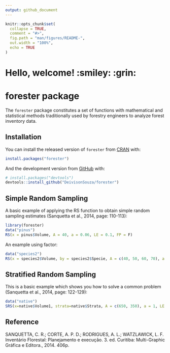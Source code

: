 ```yaml
---
output: github_document
---
```


<!-- README.md is generated from README.Rmd. Please edit that file -->

```r
knitr::opts_chunk$set(
  collapse = TRUE,
  comment = "#>",
  fig.path = "man/figures/README-",
  out.width = "100%",
  echo = TRUE
)
```

# Hello, welcome! :smiley: :grin:

# forester package

<!-- badges: start -->
<!-- badges: end -->

The `forester` package constitutes a set of functions with mathematical and statistical methods traditionally used by forestry engineers to analyze forest inventory data.

## Installation

You can install the released version of `forester` from [CRAN](https://CRAN.R-project.org) with:

``` r
install.packages("forester")
```

And the development version from [GitHub](https://github.com/) with:

``` r
# install.packages("devtools")
devtools::install_github("DeivisonSouza/forester")
```
## Simple Random Sampling

A basic example of applying the RS function to obtain simple random sampling estimates (Sanquetta et al., 2014, page: 110-113):

```r
library(forester)
data("pinus")
RS(x = pinus$Volume, A = 40, a = 0.06, LE = 0.1, FP = F)
```

An example using factor:

```r
data("species2")
RS(x = species2$Volume, by = species2$Specie, A = c(40, 50, 60, 70), a = c(0.06, 0.07, 0.05, 0.08), FP = F, DT = F)
```

## Stratified Random Sampling

This is a basic example which shows you how to solve a common problem (Sanquetta et al., 2014, page: 122-129):

```r
data("native")
SRS(x=native$Volume1, strata=native$Strata, A = c(650, 350), a = 1, LE = 0.1, SA = "PA", FP = FALSE, DT = FALSE, digits = 3)
```

## Reference

SANQUETTA, C. R.; CORTE, A. P. D.; RODRIGUES, A. L.; WATZLAWICK, L. F. Inventário Florestal: Planejamento e execução. 3. ed. Curitiba: Multi-Graphic Gráfica e Editora., 2014. 406p.
